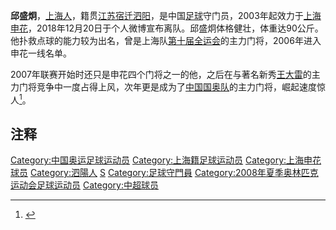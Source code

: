 {{expand|time=2018-12-20T12:01:16+00:00}}
{{refimprove|time=2018-12-20T12:01:16+00:00}}
{{Football player infobox
| playername = 邱盛炯
| image = 
| fullname = 邱盛炯
| englishfullname = Qiu Shengjiong
| nickname = 大牛
| dateofbirth ={{birth date and age|1985|9|1}}
| height={{height|m=1.85}}
| countryofbirth = {{CHN}}
| cityofbirth = [[上海|上海]]
| currentclub =[[上海申花|上海申花]]
| clubnumber = 12
| position =守门员
| youthyears = <br/>2003-05
| youthclubs = [[上海杨浦足球学校|杨浦白洋淀足校]]<br/>[[上海申花|上海申花]]
| years =2006-
| clubs =[[上海申花|上海申花]]
| caps(goals)= 61{{0}}(-61)
| nationalyears =
| nationalteam =
| nationalcaps(goals)=
| pcupdate = 2013-12-31
}}
'''邱盛炯'''{{BD|1985年|9月1日|||Q}}，[[上海人|上海人]]，籍贯[[江苏|江苏]][[宿迁|宿迁]][[泗阳县|泗阳]]，是中国[[足球|足球]]守门员，2003年起效力于[[上海申花|上海申花]]，2018年12月20日于个人微博宣布离队。邱盛炯体格健壮，体重达90公斤。他扑救点球的能力较为出名，曾是上海队[[第十届全运会|第十届全运会]]的主力门将，2006年进入申花一线名单。

2007年联赛开始时还只是申花四个门将之一的他，之后在与著名新秀[[王大雷|王大雷]]的主力门将竞争中一度占得上风，次年更是成为了[[中国国奥队|中国国奥队]]的主力门将，崛起速度惊人<ref>{{cite news|url=http://sports.sina.com.cn/n/2007-10-12/14483222367.shtml|title=邱盛炯以火箭速度晋升国奥 点球专家专用眼神"杀人"|publisher=体坛周报|date=2007-10-12|accessdate=2008-07-21|6=|archive-date=2007-10-14|archive-url=https://web.archive.org/web/20071014122438/http://sports.sina.com.cn/n/2007-10-12/14483222367.shtml|dead-url=no}}</ref>。

==注释==
{{reflist}}

{{2009年上海申花名单}}
{{2010年中超分类名单上海}}
{{2011年中超分类名单上海}}
{{2012年中超分类名单上海}}
{{2013年中超分类名单上海申花}}
{{2014年中超分类名单上海绿地申花}}
{{2015年中超分类名单上海绿地申花}}
{{2016年中超分类名单上海绿地申花}}
{{2017年中超分类名单上海绿地申花}}
{{2018年中超分类名单上海绿地申花}}
{{2008年奥运会男子足球中国参赛名单}}

{{DEFAULTSORT:QIU Shengjiong}}
[[Category:中国奥运足球运动员|Category:中国奥运足球运动员]]
[[Category:上海籍足球运动员|Category:上海籍足球运动员]]
[[Category:上海申花球员|Category:上海申花球员]]
[[Category:泗陽人|Category:泗陽人]]
[[Category:邱姓|S]]
[[Category:足球守門員|Category:足球守門員]]
[[Category:2008年夏季奥林匹克运动会足球运动员|Category:2008年夏季奥林匹克运动会足球运动员]]
[[Category:中超球员|Category:中超球员]]